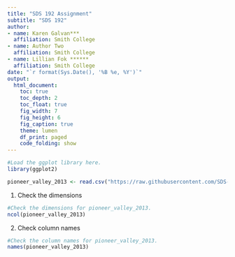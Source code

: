 ```yaml
---
title: "SDS 192 Assignment"
subtitle: "SDS 192"
author: 
- name: Karen Galvan***
  affiliation: Smith College
- name: Author Two
  affiliation: Smith College
- name: Lillian Fok ******
  affiliation: Smith College
date: "`r format(Sys.Date(), '%B %e, %Y')`"
output: 
  html_document:
    toc: true
    toc_depth: 2
    toc_float: true
    fig_width: 7
    fig_height: 6
    fig_caption: true
    theme: lumen
    df_print: paged
    code_folding: show
---
```




```r
#Load the ggplot library here.
library(ggplot2)
```

```r
pioneer_valley_2013 <- read.csv("https://raw.githubusercontent.com/SDS-192-Intro/sds-192-labs/main/Day7-GrammarGraphics/datasets/pioneer_valley_census_2013.csv", skip = 2)
```

1. Check the dimensions

```r
#Check the dimensions for pioneer_valley_2013.
ncol(pioneer_valley_2013)
```

2. Check column names

```r
#Check the column names for pioneer_valley_2013.
names(pioneer_valley_2013)
```
